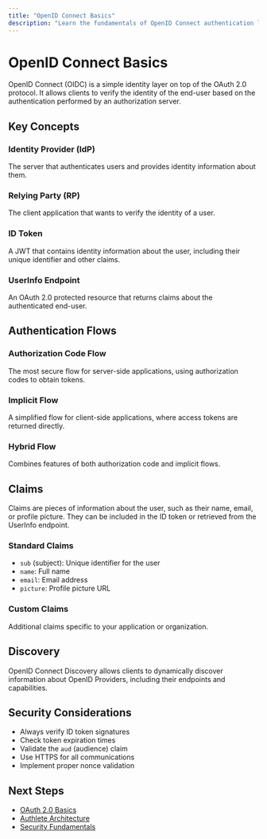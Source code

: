 ```yaml
---
title: "OpenID Connect Basics"
description: "Learn the fundamentals of OpenID Connect authentication layer"
---
```


# OpenID Connect Basics

OpenID Connect (OIDC) is a simple identity layer on top of the OAuth 2.0 protocol. It allows clients to verify the identity of the end-user based on the authentication performed by an authorization server.

## Key Concepts

### Identity Provider (IdP)
The server that authenticates users and provides identity information about them.

### Relying Party (RP)
The client application that wants to verify the identity of a user.

### ID Token
A JWT that contains identity information about the user, including their unique identifier and other claims.

### UserInfo Endpoint
An OAuth 2.0 protected resource that returns claims about the authenticated end-user.

## Authentication Flows

### Authorization Code Flow
The most secure flow for server-side applications, using authorization codes to obtain tokens.

### Implicit Flow
A simplified flow for client-side applications, where access tokens are returned directly.

### Hybrid Flow
Combines features of both authorization code and implicit flows.

## Claims

Claims are pieces of information about the user, such as their name, email, or profile picture. They can be included in the ID token or retrieved from the UserInfo endpoint.

### Standard Claims
- `sub` (subject): Unique identifier for the user
- `name`: Full name
- `email`: Email address
- `picture`: Profile picture URL

### Custom Claims
Additional claims specific to your application or organization.

## Discovery

OpenID Connect Discovery allows clients to dynamically discover information about OpenID Providers, including their endpoints and capabilities.

## Security Considerations

- Always verify ID token signatures
- Check token expiration times
- Validate the `aud` (audience) claim
- Use HTTPS for all communications
- Implement proper nonce validation

## Next Steps

- [OAuth 2.0 Basics](/concepts/oauth2-basics)
- [Authlete Architecture](/concepts/authlete-architecture)
- [Security Fundamentals](/concepts/security-fundamentals)